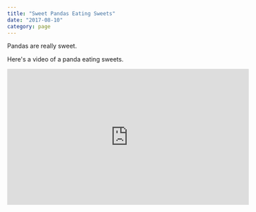 ```yaml
---
title: "Sweet Pandas Eating Sweets"
date: "2017-08-10"
category: page
---
```


Pandas are really sweet.

Here's a video of a panda eating sweets.

<iframe
  width="560"
  height="315"
  src="https://www.youtube.com/embed/4n0xNbfJLR8"
  frameborder="0"
  allowfullscreen
></iframe>
